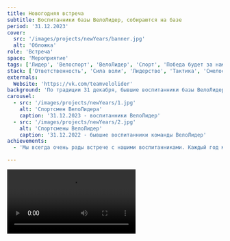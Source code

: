 ```yaml
---
title: Новогодняя встреча
subtitle: Воспитанники базы ВелоЛидер, собираются на базе
period: '31.12.2023'
cover:
  src: '/images/projects/newYears/banner.jpg'
  alt: 'Обложка'
role: 'Встреча'
space: 'Мероприятие'
tags: ['Лидер', 'Велоспорт', 'ВелоЛидер', 'Спорт', 'Победа будет за нами']
stack: ['Ответственность', 'Сила воли', 'Лидерство', 'Тактика', 'Смелость']
externals:
  Website: 'https://vk.com/teamvelolider'
background: 'По традиции 31 декабря, бывшие воспитанники базы ВелоЛидер, собираются на базе и играют в новогодний футбол'
carousel:
  - src: '/images/projects/newYears/1.jpg'
    alt: 'Спортсмен ВелоЛидера'
    caption: '31.12.2023 - воспитанники ВелоЛидер'
  - src: '/images/projects/newYears/2.jpg'
    alt: 'Спортсмены ВелоЛидер'
    caption: '31.12.2022 - бывшие воспитанники команды ВелоЛидер'
achievements:
  - 'Мы всегда очень рады встрече с нашими воспитанниками. Каждый год мы встречаемся и устраиваем командный матч в футбол'

---
```



<Video
  src="/images/projects/newYears/video.mp4"
  alt="Video of the highlights flow in Lazy"
  thumbnail="/images/projects/newYears/thumbnail.jpg"
/>

